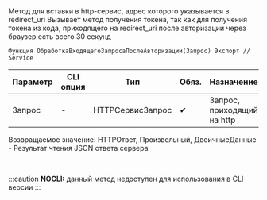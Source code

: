 ﻿---
sidebar_position: 4
---


# 
Метод для вставки в http-сервис, адрес которого указывается в redirect_uri Вызывает метод получения токена, так как для получения токена из кода, приходящего на redirect_uri после авторизации через браузер есть всего 30 секунд



`Функция ОбработкаВходящегоЗапросаПослеАвторизации(Запрос) Экспорт // Service`

  | Параметр | CLI опция | Тип | Обяз. | Назначение |
  |-|-|-|-|-|
  | Запрос | - | HTTPСервисЗапрос | &#x2714; | Запрос, приходящий на http |

  
  Возвращаемое значение:   HTTPОтвет, Произвольный, ДвоичныеДанные - Результат чтения JSON ответа сервера

<br/>


:::caution
**NOCLI:** данный метод недоступен для использования в CLI версии
:::
<br/>



```bsl title="Пример использования для 1С:Предприятие/OneScript"

```
    




